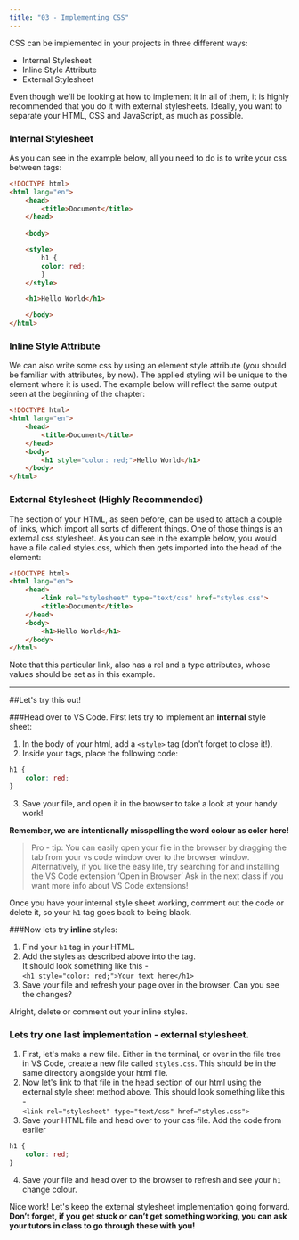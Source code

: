 ```yaml
---
title: "03 - Implementing CSS"
---
```


CSS can be implemented in your projects in three different ways:

- Internal Stylesheet
- Inline Style Attribute
- External Stylesheet

Even though we'll be looking at how to implement it in all of them, it is highly recommended that you do it with external stylesheets. Ideally, you want to separate your HTML, CSS and JavaScript, as much as possible.

### Internal Stylesheet

As you can see in the example below, all you need to do is to write your css between <style> and </style> tags:

```html
<!DOCTYPE html>
<html lang="en">
    <head>
        <title>Document</title>
    </head>
    
    <body>

    <style>
        h1 {
        color: red;
        }
    </style>

    <h1>Hello World</h1>

    </body>
</html>
```

### Inline Style Attribute

We can also write some css by using an element style attribute (you should be familiar with attributes, by now). The applied styling will be unique to the element where it is used. The example below will reflect the same output seen at the beginning of the chapter:

```html
<!DOCTYPE html>
<html lang="en">
    <head>
        <title>Document</title>
    </head>
    <body>
        <h1 style="color: red;">Hello World</h1>
    </body>
</html>
```

### External Stylesheet (Highly Recommended)

The <head></head> section of your HTML, as seen before, can be used to attach a couple of links, which import all sorts of different things. One of those things is an external css stylesheet. As you can see in the example below, you would have a file called styles.css, which then gets imported into the head of the element:

```html
<!DOCTYPE html>
<html lang="en">
    <head>
	    <link rel="stylesheet" type="text/css" href="styles.css">
        <title>Document</title>
    </head>
    <body>
        <h1>Hello World</h1>
    </body>
</html>
```

Note that this particular link, also has a rel and a type attributes, whose values should be set as in this example.

---

##Let's try this out!

###Head over to VS Code. First lets try to implement an **internal** style sheet:

1. In the body of your html, add a `<style>` tag (don't forget to close it!).  
2. Inside your tags, place the following code:      

```css
h1 {
	color: red;
}
```  
3. Save your file, and open it in the browser to take a look at your handy work!

**Remember, we are intentionally misspelling the word colour as color here!**

>Pro - tip: You can easily open your file in the browser by dragging the tab from your vs code window over to the browser window.
Alternatively, if you like the easy life, try searching for and installing the VS Code extension ‘Open in Browser’
Ask in the next class if you want more info about VS Code extensions!

Once you have your internal style sheet working, comment out the code or delete it, so your `h1` tag goes back to being black.

###Now lets try **inline** styles:  

1. Find your `h1` tag in your HTML.  
2. Add the styles as described above into the tag.  
It should look something like this -  
`<h1 style="color: red;">Your text here</h1>`  
3. Save your file and refresh your page over in the browser. Can you see the changes?

Alright, delete or comment out your inline styles.  

### Lets try one last implementation - **external** stylesheet.

1. First, let's make a new file. Either in the terminal, or over in the file tree in VS Code, create a new file called `styles.css`. This should be in the same directory alongside your html file.
2. Now let's link to that file in the head section of our html using the external style sheet method above.
This should look something like this -   
`<link rel="stylesheet" type="text/css" href="styles.css">` 
3. Save your HTML file and head over to your css file. Add the code from earlier      

```css
h1 {  
	color: red;  
}
```  

4. Save your file and head over to the browser to refresh and see your `h1` change colour.

Nice work! Let's keep the external stylesheet implementation going forward.  
**Don’t forget, if you get stuck or can’t get something working, you can ask your tutors in class to go through these with you!**
